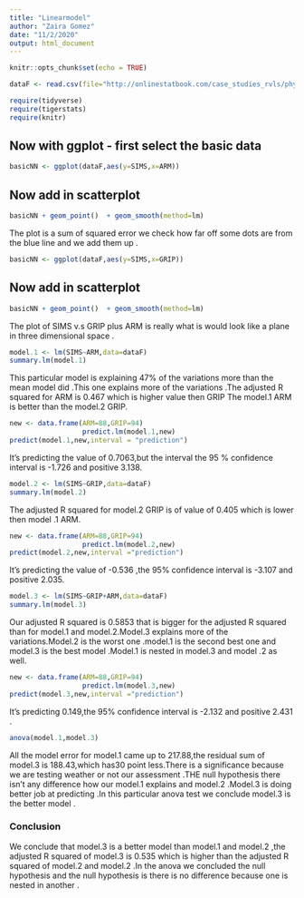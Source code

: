 ```yaml
---
title: "Linearmodel"
author: "Zaira Gomez"
date: "11/2/2020"
output: html_document
---
```


```r
knitr::opts_chunk$set(echo = TRUE)
```

```r
dataF <- read.csv(file="http://onlinestatbook.com/case_studies_rvls/physical_strength/data.txt",sep="",header=TRUE)  
```

```r
require(tidyverse)
require(tigerstats)
require(knitr)
```



## Now with ggplot - first select the basic data

```r
basicNN <- ggplot(dataF,aes(y=SIMS,x=ARM))
```
## Now add in scatterplot 


```r
basicNN + geom_point()  + geom_smooth(method=lm)
``` 

The plot is a sum of squared error we check how far off some dots are from the blue line and we add them up .
```r
basicNN <- ggplot(dataF,aes(y=SIMS,x=GRIP))
```
## Now add in scatterplot

```r
basicNN + geom_point()  + geom_smooth(method=lm)
``` 

The plot of SIMS v.s GRIP plus ARM is really what is would look like a plane in three dimensional space .
```r
model.1 <- lm(SIMS~ARM,data=dataF)
summary.lm(model.1)
```

This particular model is explaining 47% of the variations more than the mean model did .This one explains more of the variations .The adjusted R squared for ARM is 0.467 which is higher value then GRIP The model.1 ARM is better than the model.2 GRIP.
```r
new <- data.frame(ARM=88,GRIP=94)
                  predict.lm(model.1,new)
predict(model.1,new,interval = "prediction")
```      
              
It's predicting the value of 0.7063,but the interval the 95 % confidence interval is -1.726 and positive 3.138.
```r
model.2 <- lm(SIMS~GRIP,data=dataF)
summary.lm(model.2)
``` 
The adjusted R squared for model.2 GRIP is of value of 0.405 which is lower then model .1 ARM.
```r
new <- data.frame(ARM=88,GRIP=94)
                  predict.lm(model.2,new)
predict(model.2,new,interval ="prediction")
``` 

It's predicting the value of -0.536 ,the 95% confidence interval is -3.107 and positive 2.035.
```r
model.3 <- lm(SIMS~GRIP+ARM,data=dataF)
summary.lm(model.3)
``` 
Our adjusted R squared is 0.5853 that is bigger for the adjusted R squared than for model.1 and model.2.Model.3 explains more of the variations.Model.2 is the worst one .model.1 is the second best one and model.3 is the best model .Model.1 is nested in model.3 and model .2 as well.

```r
new <- data.frame(ARM=88,GRIP=94)
                  predict.lm(model.3,new)
predict(model.3,new,interval ="prediction")
``` 
It's predicting 0.149,the 95% confidence interval is -2.132 and positive 2.431 .
```r
anova(model.1,model.3)
```
All the model error for model.1 came up to 217.88,the residual sum of model.3 is 188.43,which has30 point less.There is a significance because we are testing weather or not our assessment .THE null hypothesis there isn't any difference how our model.1 explains and model.2 .Model.3 is doing  better job at predicting .In this particular anova test we conclude model.3 is the better model .

### Conclusion 
We conclude that model.3 is a better model than model.1 and model.2 ,the adjusted R squared of model.3 is 0.535 which is higher than the adjusted R squared of model.2 and model.2 .In the anova we concluded  the null hypothesis and the null hypothesis is there is no difference because one is nested in another .
